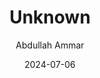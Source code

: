 ---
id: "DSCF9105"
filepath: "../../assets/photo/2024/DSCF9105.jpg"
title: "Unknown"
alt: ""
date: "2024-07-06"
author: "Abdullah Ammar"
iso: "1000"
shutterspeed: "1/160s"
aperture: "f/2.8"
lens: "XF27mmF2.8"
---